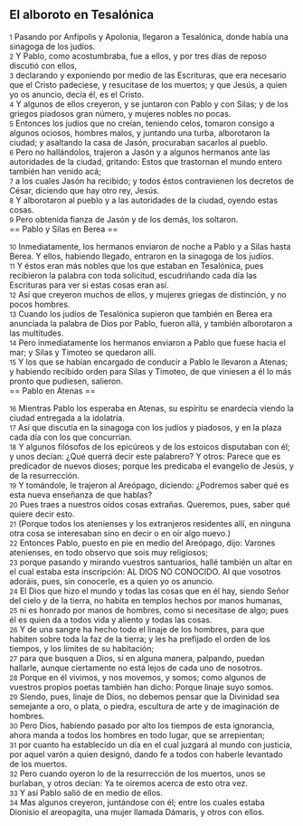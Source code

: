== El alboroto en Tesalónica ==

{{anchor|1}} <small>1</small> Pasando por Anfípolis y Apolonia, llegaron a Tesalónica, donde había una sinagoga de los judíos.<br>
{{anchor|2}} <small>2</small> Y Pablo, como acostumbraba, fue a ellos, y por tres días de reposo discutió con ellos,<br>
{{anchor|3}} <small>3</small> declarando y exponiendo por medio de las Escrituras, que era necesario que el Cristo padeciese, y resucitase de los muertos; y que Jesús, a quien yo os anuncio, decía él, es el Cristo.<br>
{{anchor|4}} <small>4</small> Y algunos de ellos creyeron, y se juntaron con Pablo y con Silas; y de los griegos piadosos gran número, y mujeres nobles no pocas.<br>
{{anchor|5}} <small>5</small> Entonces los judíos que no creían, teniendo celos, tomaron consigo a algunos ociosos, hombres malos, y juntando una turba, alborotaron la ciudad; y asaltando la casa de Jasón, procuraban sacarlos al pueblo.<br>
{{anchor|6}} <small>6</small> Pero no hallándolos, trajeron a Jasón y a algunos hermanos ante las autoridades de la ciudad, gritando: Estos que trastornan el mundo entero también han venido acá;<br>
{{anchor|7}} <small>7</small> a los cuales Jasón ha recibido; y todos éstos contravienen los decretos de César, diciendo que hay otro rey, Jesús.<br>
{{anchor|8}} <small>8</small> Y alborotaron al pueblo y a las autoridades de la ciudad, oyendo estas cosas.<br>
{{anchor|9}} <small>9</small> Pero obtenida fianza de Jasón y de los demás, los soltaron.<br>
== Pablo y Silas en Berea ==

{{anchor|10}} <small>10</small> Inmediatamente, los hermanos enviaron de noche a Pablo y a Silas hasta Berea. Y ellos, habiendo llegado, entraron en la sinagoga de los judíos.<br>
{{anchor|11}} <small>11</small> Y éstos eran más nobles que los que estaban en Tesalónica, pues recibieron la palabra con toda solicitud, escudriñando cada día las Escrituras para ver si estas cosas eran así.<br>
{{anchor|12}} <small>12</small> Así que creyeron muchos de ellos, y mujeres griegas de distinción, y no pocos hombres.<br>
{{anchor|13}} <small>13</small> Cuando los judíos de Tesalónica supieron que también en Berea era anunciada la palabra de Dios por Pablo, fueron allá, y también alborotaron a las multitudes.<br>
{{anchor|14}} <small>14</small> Pero inmediatamente los hermanos enviaron a Pablo que fuese hacia el mar; y Silas y Timoteo se quedaron allí.<br>
{{anchor|15}} <small>15</small> Y los que se habían encargado de conducir a Pablo le llevaron a Atenas; y habiendo recibido orden para Silas y Timoteo, de que viniesen a él lo más pronto que pudiesen, salieron.<br>
== Pablo en Atenas ==

{{anchor|16}} <small>16</small> Mientras Pablo los esperaba en Atenas, su espíritu se enardecía viendo la ciudad entregada a la idolatría.<br>
{{anchor|17}} <small>17</small> Así que discutía en la sinagoga con los judíos y piadosos, y en la plaza cada día con los que concurrían.<br>
{{anchor|18}} <small>18</small> Y algunos filósofos de los epicúreos y de los estoicos disputaban con él; y unos decían: ¿Qué querrá decir este palabrero? Y otros: Parece que es predicador de nuevos dioses; porque les predicaba el evangelio de Jesús, y de la resurrección.<br>
{{anchor|19}} <small>19</small> Y tomándole, le trajeron al Areópago, diciendo: ¿Podremos saber qué es esta nueva enseñanza de que hablas?<br>
{{anchor|20}} <small>20</small> Pues traes a nuestros oídos cosas extrañas. Queremos, pues, saber qué quiere decir esto.<br>
{{anchor|21}} <small>21</small> (Porque todos los atenienses y los extranjeros residentes allí, en ninguna otra cosa se interesaban sino en decir o en oír algo nuevo.)<br>
{{anchor|22}} <small>22</small> Entonces Pablo, puesto en pie en medio del Areópago, dijo: Varones atenienses, en todo observo que sois muy religiosos;<br>
{{anchor|23}} <small>23</small> porque pasando y mirando vuestros santuarios, hallé también un altar en el cual estaba esta inscripción: AL DIOS NO CONOCIDO. Al que vosotros adoráis, pues, sin conocerle, es a quien yo os anuncio.<br>
{{anchor|24}} <small>24</small> El Dios que hizo el mundo y todas las cosas que en él hay, siendo Señor del cielo y de la tierra, no habita en templos hechos por manos humanas,<br>
{{anchor|25}} <small>25</small> ni es honrado por manos de hombres, como si necesitase de algo; pues él es quien da a todos vida y aliento y todas las cosas.<br>
{{anchor|26}} <small>26</small> Y de una sangre ha hecho todo el linaje de los hombres, para que habiten sobre toda la faz de la tierra; y les ha prefijado el orden de los tiempos, y los límites de su habitación;<br>
{{anchor|27}} <small>27</small> para que busquen a Dios, si en alguna manera, palpando, puedan hallarle, aunque ciertamente no está lejos de cada uno de nosotros.<br>
{{anchor|28}} <small>28</small> Porque en él vivimos, y nos movemos, y somos; como algunos de vuestros propios poetas también han dicho: Porque linaje suyo somos.<br>
{{anchor|29}} <small>29</small> Siendo, pues, linaje de Dios, no debemos pensar que la Divinidad sea semejante a oro, o plata, o piedra, escultura de arte y de imaginación de hombres.<br>
{{anchor|30}} <small>30</small> Pero Dios, habiendo pasado por alto los tiempos de esta ignorancia, ahora manda a todos los hombres en todo lugar, que se arrepientan;<br>
{{anchor|31}} <small>31</small> por cuanto ha establecido un día en el cual juzgará al mundo con justicia, por aquel varón a quien designó, dando fe a todos con haberle levantado de los muertos.<br>
{{anchor|32}} <small>32</small> Pero cuando oyeron lo de la resurrección de los muertos, unos se burlaban, y otros decían: Ya te oiremos acerca de esto otra vez.<br>
{{anchor|33}} <small>33</small> Y así Pablo salió de en medio de ellos.<br>
{{anchor|34}} <small>34</small> Mas algunos creyeron, juntándose con él; entre los cuales estaba Dionisio el areopagita, una mujer llamada Dámaris, y otros con ellos.<br>
